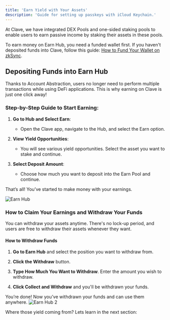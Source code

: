 ```yaml
---
title: 'Earn Yield with Your Assets'
description: 'Guide for setting up passkeys with iCloud Keychain.'
---
```




At Clave, we have integrated DEX Pools and one-sided staking pools to enable users to earn passive income by staking their assets in these pools.

To earn money on Earn Hub, you need a funded wallet first. If you haven't deposited funds into Clave, follow this guide: [How to Fund Your Wallet on zkSync](how-to-fund-your-wallet-on-zksync).

## Depositing Funds into Earn Hub

Thanks to Account Abstraction, users no longer need to perform multiple transactions while using DeFi applications. This is why earning on Clave is just one click away!

### Step-by-Step Guide to Start Earning:

1. **Go to Hub and Select Earn**:
   - Open the Clave app, navigate to the Hub, and select the Earn option.

2. **View Yield Opportunities**:
   - You will see various yield opportunities. Select the asset you want to stake and continue.

3. **Select Deposit Amount**:
   - Choose how much you want to deposit into the Earn Pool and continue.

That’s all! You’ve started to make money with your earnings.


![Earn Hub](images/earn1.png)

### How to Claim Your Earnings and Withdraw Your Funds

You can withdraw your assets anytime. There's no lock-up period, and users are free to withdraw their assets whenever they want.

#### How to Withdraw Funds

1. **Go to Earn Hub** and select the position you want to withdraw from.

2. **Click the Withdraw** button.

3. **Type How Much You Want to Withdraw**. Enter the amount you wish to withdraw.

4. **Click Collect and Withdraw** and you'll be withdrawn your funds. 

You’re done! Now you’ve withdrawn your funds and can use them anywhere.
![Earn Hub 2](images/earn2.png)

Where those yield coming from? Lets learn in the next section: